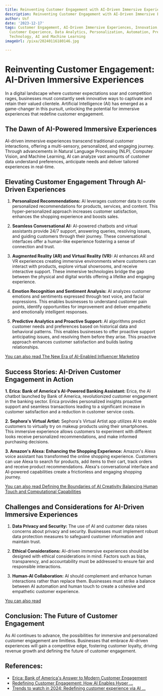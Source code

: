 ```yaml
---
title: Reinventing Customer Engagement with AI-Driven Immersive Experiences
description: Reinventing Customer Engagement with AI-Driven Immersive Experiences
author: Usf
date: '2023-12-17'
tags: Customer Engagement, AI-Driven Immersive Experiences, Innovation, Digital Transformation,
  Customer Experience, Data Analytics, Personalization, Automation, Predictive Analytics,
  Technology, AI and Machine Learning
imageUrl: /pixa/20240116180146.jpg

---
```

#  Reinventing Customer Engagement: AI-Driven Immersive Experiences

In a digital  landscape where customer  expectations soar and competition rages, businesses  must constantly seek innovative ways to  captivate and retain their valued clientele. Artificial Intelligence (AI) has emerged as a game-changer in this pursuit, unlocking the  potential for immersive experiences that redefine customer engagement.

## The Dawn of  AI-Powered Immersive Experiences

AI-driven immersive experiences transcend traditional  customer interactions, offering a multi-sensory, personalized, and engaging journey. Through advancements in Natural Language Processing (NLP), Computer Vision, and Machine Learning,  AI  can analyze vast amounts of customer data understand preferences, anticipate needs and deliver tailored experiences in real-time.

##  Elevating Customer Engagement  Through AI-Driven Experiences

1. **Personalized Recommendations:**
   AI leverages  customer  data to curate personalized recommendations for products, services,  and content. This hyper-personalized  approach increases customer satisfaction, enhances the shopping experience and boosts sales.

2. **Seamless Conversational AI:**
   AI-powered chatbots and virtual assistants provide 24/7 support, answering queries, resolving issues, and guiding customers through their journey. These conversational interfaces offer a human-like  experience fostering  a sense of connection and trust.

3. **Augmented Reality (AR) and Virtual Reality  (VR):**
   AI enhances AR and VR experiences creating immersive environments where customers can interact  with products,  explore virtual showrooms, and receive interactive support.  These immersive  technologies  bridge the gap between the physical and digital worlds offering a lifelike and engaging experience.

4. **Emotion Recognition  and Sentiment Analysis:**
   AI analyzes customer  emotions and sentiments expressed through text voice,  and facial expressions. This enables businesses to understand customer  pain points, identify opportunities for improvement and deliver empathetic and emotionally intelligent responses.

5. **Predictive  Analytics and Proactive Support:**
   AI algorithms predict customer needs and preferences based on historical data and behavioral patterns. This enables businesses to offer proactive support anticipating issues, and resolving them  before they  arise. This proactive approach  enhances customer  satisfaction and builds lasting  relationships.

[You can also read The  New Era of AI-Enabled Influencer Marketing](The%20New%20Era%20of%20AI-Enabled%20Influencer%20Marketing)


## Success Stories: AI-Driven Customer Engagement in Action

**1. Erica: Bank of America's AI-Powered Banking Assistant:**
   Erica, the  AI chatbot launched by Bank of America, revolutionized customer engagement in the banking sector. Erica provides personalized insights proactive support  and seamless transactions leading to  a significant  increase in customer satisfaction and a reduction in customer service costs.

**2. Sephora's Virtual Artist:**
   Sephora's Virtual Artist app utilizes  AI to enable customers to virtually try on  makeup products  using their smartphones.  This  immersive experience allows customers to experiment with different looks  receive personalized recommendations, and make  informed purchasing decisions.

**3. Amazon's Alexa: Enhancing the Shopping  Experience:**
   Amazon's Alexa voice assistant has transformed the online shopping  experience. Customers can use Alexa to search  for products, add items to their cart, track orders and receive product  recommendations. Alexa's conversational interface and AI-powered capabilities create a frictionless and engaging shopping journey.

[You can also read Defining the Boundaries of AI Creativity Balancing Human Touch and Computational Capabilities](Defining%20the%20Boundaries%20of%20AI%20Creativity%20Balancing%20Human%20Touch%20and%20Computational%20Capabilities)


## Challenges and Considerations for AI-Driven Immersive Experiences

1. **Data  Privacy and Security:**
    The use of AI and customer data  raises concerns about privacy and security. Businesses must  implement robust data protection measures to safeguard customer information and maintain trust.

2. **Ethical Considerations:**
   AI-driven  immersive experiences should be designed with ethical considerations in  mind. Factors  such as bias, transparency, and accountability must be addressed to ensure fair and responsible interactions.

3.  **Human-AI Collaboration:**
   AI should complement and  enhance human interactions rather than replace  them. Businesses must strike a balance between AI automation and human touch  to create a cohesive and empathetic customer experience.

[You can also read ]()


## Conclusion: The Future of Customer Engagement

As AI continues to advance, the possibilities  for immersive and personalized customer engagement are limitless. Businesses that embrace AI-driven experiences will gain a competitive edge, fostering customer loyalty, driving  revenue growth and defining the future of customer engagement.

## References:
- [Erica: Bank of America's Answer to Modern Customer Engagement](https://www.cut-the-saas.com/ai/erica-bank-of-americas-answer-to-modern-customer-engagement)
- [Redefining Customer Engagement: How AI Enables Hyper ...](https://www.linkedin.com/pulse/redefining-customer-engagement-how-ai-enables-abhishek-deshpande)
- [Trends to watch in 2024: Redefining customer experience via AI ...](https://www.coremedia.com/blog/trend-watch-2024-customer-experience)
